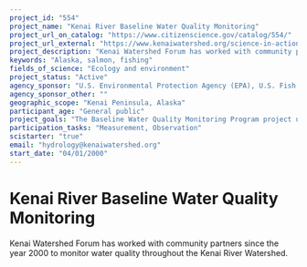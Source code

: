 ```yaml
---
project_id: "554"
project_name: "Kenai River Baseline Water Quality Monitoring"
project_url_on_catalog: "https://www.citizenscience.gov/catalog/554/"
project_url_external: "https://www.kenaiwatershed.org/science-in-action/research-information/water-quality/"
project_description: "Kenai Watershed Forum has worked with community partners since the year 2000 to monitor water quality throughout the Kenai River Watershed."
keywords: "Alaska, salmon, fishing"
fields_of_science: "Ecology and environment"
project_status: "Active"
agency_sponsor: "U.S. Environmental Protection Agency (EPA), U.S. Fish and Wildlife Service, U.S. Forest Service (USFS)"
agency_sponsor_other: ""
geographic_scope: "Kenai Peninsula, Alaska"
participant_age: "General public"
project_goals: "The Baseline Water Quality Monitoring Program project uses data to identify trends in and develop solutions for water quality challenges in Alaska's most popular river."
participation_tasks: "Measurement, Observation"
scistarter: "true"
email: "hydrology@kenaiwatershed.org"
start_date: "04/01/2000"
---
```


# Kenai River Baseline Water Quality Monitoring

Kenai Watershed Forum has worked with community partners since the year 2000 to monitor water quality throughout the Kenai River Watershed.
